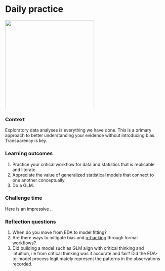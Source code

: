 # Daily practice {#practice}  

![](./practice.png){width=3in}   

### Context {-}  
Exploratory data analyses is everything we have done. This is a primary approach to better understanding your evidence without introducing bias. Transparency is key.      

### Learning outcomes {-}  
1. Practice your critical workflow for data and statistics that is replicable and literate.  
2. Appreciate the value of generalized statistical models that connect to one another conceptually.   
3. Do a GLM.  

### Challenge time {-}  
Here is an impressive ..         

### Reflection questions {-}  
1. When do you move from EDA to model fitting?  
2. Are there ways to mitigate bias and [p-hacking](https://www.wired.com/story/were-all-p-hacking-now/) through formal workflows?  
3. Did building a model such as GLM align with critical thinking and intuition, i.e from critical thinking was it accurate and fair? Did the EDA-to-model process legitimately represent the patterns in the observations recorded. 
